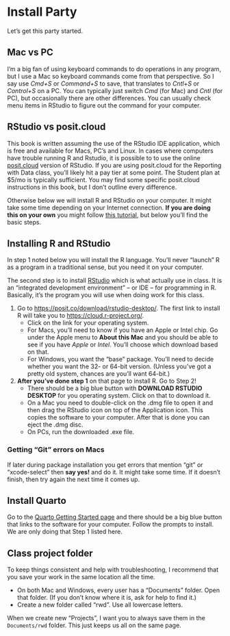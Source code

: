 # Install Party {#install}

Let's get this party started.

## Mac vs PC

I'm a big fan of using keyboard commands to do operations in any program, but I use a Mac so keyboard commands come from that perspective. So I say use *Cmd+S* or *Command+S* to save, that translates to *Cntl+S* or *Control+S* on a PC. You can typically just switch *Cmd* (for Mac) and *Cntl* (for PC), but occasionally there are other differences. You can usually check menu items in RStudio to figure out the command for your computer.

## RStudio vs posit.cloud

This book is written assuming the use of the RStudio IDE application, which is free and available for Macs, PC's and Linux. In cases where computers have trouble running R and Rstudio, it is possible to to use the online [posit.cloud](https://posit.cloud/) version of RStudio. If you are using posit.cloud for the Reporting with Data class, you'll likely hit a pay tier at some point. The Student plan at \$5/mo is typically sufficient. You may find some specific posit.cloud instructions in this book, but I don't outline every difference.

Otherwise below we will install R and RStudio on your computer. It might take some time depending on your Internet connection. **If you are doing this on your own** you might follow [this tutorial](https://learnr-examples.shinyapps.io/ex-setup-r/), but below you'll find the basic steps.

## Installing R and RStudio

In step 1 noted below you will install the R language. You'll never "launch" R as a program in a traditional sense, but you need it on your computer.

The second step is to install [RStudio](https://posit.co/downloads/) which is what actually use in class. It is an "integrated development environment" -- or IDE -- for programming in R. Basically, it's the program you will use when doing work for this class.

1.  Go to <https://posit.co/download/rstudio-desktop/>. The first link to install R will take you to <https://cloud.r-project.org/>.
    - Click on the link for your operating system.
    -   For Macs, you'll need to know if you have an Apple or Intel chip. Go under the Apple menu to **About this Mac** and you should be able to see if you have *Apple* or *Intel*. You'll choose which download based on that.
    -   For Windows, you want the "base" package. You'll need to decide whether you want the 32- or 64-bit version. (Unless you've got a pretty old system, chances are you'll want 64-bit.)

2.  **After you've done step 1** on that page to install R. Go to Step 2!
    -  There should be a big blue button with **DOWNLOAD RSTUDIO DESKTOP** for you operating system. Click on that to download it.
    - On a Mac you need to double-click on the .dmg file to open it and then drag the RStudio icon on top of the Application icon. This copies the software to your computer. After that is done you can eject the .dmg disc.
    - On PCs, run the downloaded .exe file.

### Getting "Git" errors on Macs

If later during package installation you get errors that mention "git" or "xcode-select" then **say yes!** and do it. It might take some time. If it doesn't finish, then try again the next time it comes up.

## Install Quarto

Go to the [Quarto Getting Started page](https://quarto.org/docs/get-started/) and there should be a big blue button that links to the software for your computer. Follow the prompts to install. We are only doing that Step 1 listed here.

## Class project folder

To keep things consistent and help with troubleshooting, I recommend that you save your work in the same location all the time.

-   On both Mac and Windows, every user has a "Documents" folder. Open that folder. (If you don't know where it is, ask for help to find it.)
-   Create a new folder called "rwd". Use all lowercase letters.

When we create new "Projects", I want you to always save them in the `Documents/rwd` folder. This just keeps us all on the same page.
